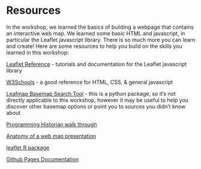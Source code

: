 # Resources
In the workshop, we learned the basics of building a webpage that contains an interactive web map.  We learned some basic HTML and javascript, in particular the Leaflet javascript library.  There is so much more you can learn and create! Here are some resources to help you build on the skills you learned in this workshop:

[Leaflet Reference](https://leafletjs.com/) - tutorials and documentation for the Leaflet javascript library

[W3Schools](https://www.w3schools.com/) - a good reference for HTML, CSS, & general javascript

[Leafmap Basemap Search Tool](https://leafmap.org/notebooks/31_search_basemaps/) - this is a python package, so it's not directly applicable to this workshop, however it may be useful to help you discover other basemap options or point you to sources you didn't know about

[Programming Historian walk through](https://programminghistorian.org/en/lessons/mapping-with-python-leaflet)

[Anatomy of a web map presentation](http://maptime.io/anatomy-of-a-web-map/)

[leaflet R package](https://rstudio.github.io/leaflet/)

[Github Pages Documentation](https://docs.github.com/en/pages)